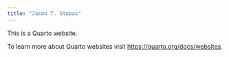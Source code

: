 ```yaml
---
title: "Jason T. Stopas"
---
```


This is a Quarto website.

To learn more about Quarto websites visit <https://quarto.org/docs/websites>.
